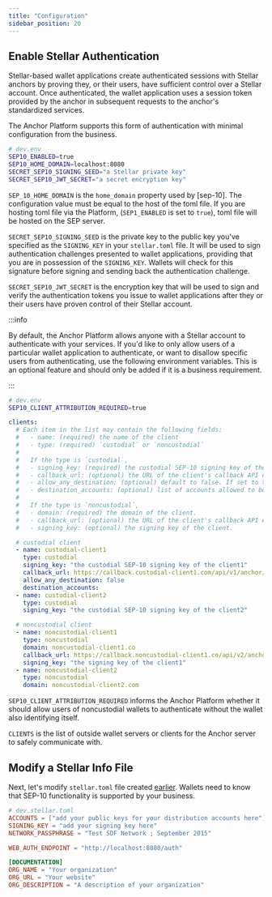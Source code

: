 ```yaml
---
title: "Configuration"
sidebar_position: 20
---
```



## Enable Stellar Authentication

Stellar-based wallet applications create authenticated sessions with Stellar anchors by proving they, or their users, have sufficient control over a Stellar account. Once authenticated, the wallet application uses a session token provided by the anchor in subsequent requests to the anchor's standardized services.

The Anchor Platform supports this form of authentication with minimal configuration from the business.

<CodeExample>

```bash
# dev.env
SEP10_ENABLED=true
SEP10_HOME_DOMAIN=localhost:8080
SECRET_SEP10_SIGNING_SEED="a Stellar private key"
SECRET_SEP10_JWT_SECRET="a secret encryption key"
```

</CodeExample>

`SEP_10_HOME_DOMAIN` is the `home_domain` property used by [sep-10]. The configuration value must be equal to the host of the toml file. If you are hosting toml file via the Platform, (`SEP1_ENABLED` is set to `true`), toml file will be hosted on the SEP server.

`SECRET_SEP10_SIGNING_SEED` is the private key to the public key you've specified as the `SIGNING_KEY` in your `stellar.toml` file. It will be used to sign authentication challenges presented to wallet applications, providing that you are in possession of the `SIGNING_KEY`. Wallets will check for this signature before signing and sending back the authentication challenge.

`SECRET_SEP10_JWT_SECRET` is the encryption key that will be used to sign and verify the authentication tokens you issue to wallet applications after they or their users have proven control of their Stellar account.

:::info

By default, the Anchor Platform allows anyone with a Stellar account to authenticate with your services. If you'd like to only allow users of a particular wallet application to authenticate, or want to disallow specific users from authenticating, use the following environment variables. This is an optional feature and should only be added if it is a business requirement.

:::

<CodeExample>

```bash
# dev.env
SEP10_CLIENT_ATTRIBUTION_REQUIRED=true
```

</CodeExample>

<CodeExample>

```yaml
clients:
  # Each item in the list may contain the following fields:
  #   - name: (required) the name of the client
  #   - type: (required) `custodial` or `noncustodial`
  #
  #   If the type is `custodial`,
  #   - signing_key: (required) the custodial SEP-10 signing key of the client.
  #   - callback_url: (optional) the URL of the client's callback API endpoint.
  #   - allow_any_destination: (optional) default to false. If set to true, allows any destination for deposits.
  #   - destination_accounts: (optional) list of accounts allowed to be used for the deposit. If allows_any_destinations set to true, this configuration option is ignored.
  #
  #   If the type is `noncustodial`,
  #   - domain: (required) the domain of the client.
  #   - callback_url: (optional) the URL of the client's callback API endpoint
  #   - signing_key: (optional) the signing key of the client.

  # custodial client
  - name: custodial-client1
    type: custodial
    signing_key: "the custodial SEP-10 signing key of the client1"
    callback_url: https://callback.custodial-client1.com/api/v1/anchor/callback
    allow_any_destination: false
    destination_accounts:
  - name: custodial-client2
    type: custodial
    signing_key: "the custodial SEP-10 signing key of the client2"

  # noncustodial client
  - name: noncustodial-client1
    type: noncustodial
    domain: noncustodial-client1.co
    callback_url: https://callback.noncustodial-client1.co/api/v2/anchor/callback
    signing_key: "the signing key of the client1"
  - name: noncustodial-client2
    type: noncustodial
    domain: noncustodial-client2.com
```

</CodeExample>

`SEP10_CLIENT_ATTRIBUTION_REQUIRED` informs the Anchor Platform whether it should allow users of noncustodial wallets to authenticate without the wallet also identifying itself.

`CLIENTS` is the list of outside wallet servers or clients for the Anchor server to safely communicate with.

## Modify a Stellar Info File

Next, let's modify `stellar.toml` file created [earlier][sep1-ap]. Wallets need to know that SEP-10 functionality is supported by your business.

<CodeExample>

```toml
# dev.stellar.toml
ACCOUNTS = ["add your public keys for your distribution accounts here"]
SIGNING_KEY = "add your signing key here"
NETWORK_PASSPHRASE = "Test SDF Network ; September 2015"

WEB_AUTH_ENDPOINT = "http://localhost:8080/auth"

[DOCUMENTATION]
ORG_NAME = "Your organization"
ORG_URL = "Your website"
ORG_DESCRIPTION = "A description of your organization"
```

</CodeExample>

[sep1-ap]: /docs/category/stellar-info-file
